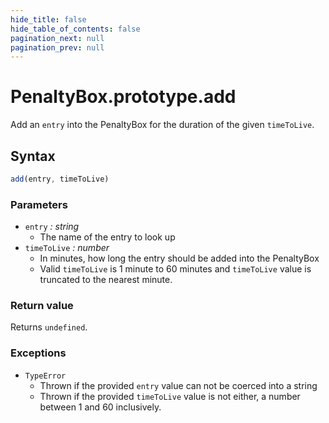 ```yaml
---
hide_title: false
hide_table_of_contents: false
pagination_next: null
pagination_prev: null
---
```

# PenaltyBox.prototype.add

Add an `entry` into the PenaltyBox for the duration of the given `timeToLive`.

## Syntax
```js
add(entry, timeToLive)
```

### Parameters

- `entry` _: string_
  - The name of the entry to look up
- `timeToLive` _: number_
  - In minutes, how long the entry should be added into the PenaltyBox
  - Valid `timeToLive` is 1 minute to 60 minutes and `timeToLive` value is truncated to the nearest minute.


### Return value

Returns `undefined`.

### Exceptions

- `TypeError`
  - Thrown if the provided `entry` value can not be coerced into a string
  - Thrown if the provided `timeToLive` value is not either, a number between 1 and 60 inclusively.
